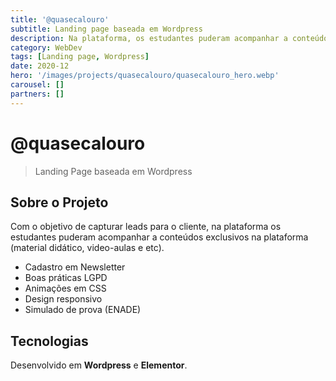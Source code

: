 ```yaml
---
title: '@quasecalouro'
subtitle: Landing page baseada em Wordpress
description: Na plataforma, os estudantes puderam acompanhar a conteúdos exclusivos na plataforma (material didático, video-aulas e etc).
category: WebDev
tags: [Landing page, Wordpress]
date: 2020-12
hero: '/images/projects/quasecalouro/quasecalouro_hero.webp'
carousel: []
partners: []
---
```


# @quasecalouro

> Landing Page baseada em Wordpress

## Sobre o Projeto

Com o objetivo de capturar leads para o cliente, na plataforma os estudantes puderam acompanhar a conteúdos exclusivos na plataforma (material didático, video-aulas e etc).

- Cadastro em Newsletter
- Boas práticas LGPD
- Animações em CSS
- Design responsivo
- Simulado de prova (ENADE)

## Tecnologias

Desenvolvido em **Wordpress** e **Elementor**.